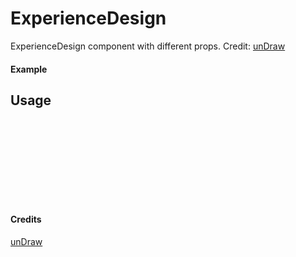 
<Meta of={ExperienceDesign} title="unDraw/ExperienceDesign" />

# ExperienceDesign

ExperienceDesign component with different props.
Credit: [unDraw](https://undraw.co/illustrations)

#### Example

<Canvas of={ExperienceDesign.Primary} />

## Usage

```ts
import { ExperienceDesign } from "yadl-ui";

const Example = () => {
  return (
      <ExperienceDesign />
  );
};

export default Example;
```

#### Credits
[unDraw](https://undraw.co/illustrations)
